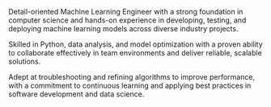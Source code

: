 Detail-oriented Machine Learning Engineer with a strong foundation in computer science and hands-on experience in developing, testing, and deploying machine learning models across diverse industry projects.

Skilled in Python, data analysis, and model optimization with a proven ability to collaborate effectively in team environments and deliver reliable, scalable solutions.

Adept at troubleshooting and refining algorithms to improve performance, with a commitment to continuous learning and applying best practices in software development and data science.